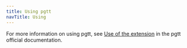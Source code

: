 ```yaml
---
title: Using pgtt
navTitle: Using
---
```


For more information on using pgtt, see [Use of the extension](https://github.com/darold/pgtt?tab=readme-ov-file#use-of-the-extension) in the pgtt official documentation.